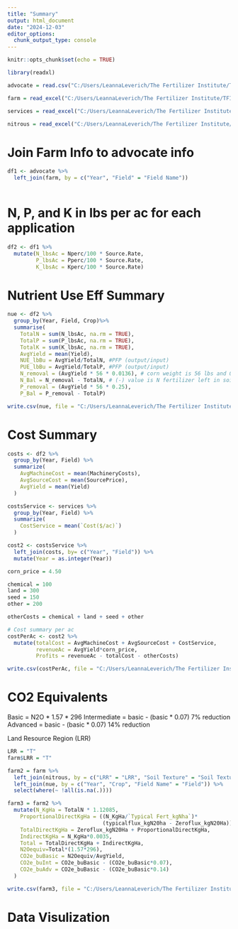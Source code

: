```yaml
---
title: "Summary"
output: html_document
date: "2024-12-03"
editor_options: 
  chunk_output_type: console
---
```


```r
knitr::opts_chunk$set(echo = TRUE)
```


```r
library(readxl)

advocate = read.csv("C:/Users/LeannaLeverich/The Fertilizer Institute/TFI - Programs/Research/4R/4R Calculator/Leanna's Calculator/DE Inputs_Costs.csv")

farm = read_excel("C:/Users/LeannaLeverich/The Fertilizer Institute/TFI - Programs/Research/4R/4R Calculator/Leanna's Calculator/DE FarmInfo.xlsx", sheet = 1)

services = read_excel("C:/Users/LeannaLeverich/The Fertilizer Institute/TFI - Programs/Research/4R/4R Calculator/Leanna's Calculator/DE FarmInfo.xlsx", sheet = 2)

nitrous = read_excel("C:/Users/LeannaLeverich/The Fertilizer Institute/TFI - Programs/Research/4R/4R Calculator/Leanna's Calculator/N2O Emission Factors.xlsx", sheet = 2)
```


# Join Farm Info to advocate info
```r
df1 <- advocate %>%
  left_join(farm, by = c("Year", "Field" = "Field Name"))
  
```

# N, P, and K in lbs per ac for each application

```r
df2 <- df1 %>%
  mutate(N_lbsAc = Nperc/100 * Source.Rate, 
         P_lbsAc = Pperc/100 * Source.Rate, 
         K_lbsAc = Kperc/100 * Source.Rate)
```

# Nutrient Use Eff Summary 

```r
nue <- df2 %>%
  group_by(Year, Field, Crop)%>% 
  summarise(
    TotalN = sum(N_lbsAc, na.rm = TRUE), 
    TotalP = sum(P_lbsAc, na.rm = TRUE),
    TotalK = sum(K_lbsAc, na.rm = TRUE), 
    AvgYield = mean(Yield), 
    NUE_lbBu = AvgYield/TotalN, #PFP (output/input)
    PUE_lbBu = AvgYield/TotalP, #PFP (output/input)
    N_removal = (AvgYield * 56 * 0.0136), # corn weight is 56 lbs and 0.0136 is the N concentration (1.36%) of grain
    N_Bal = N_removal - TotalN, # (-) value is N fertilizer left in soil 
    P_removal = (AvgYield * 56 * 0.25), 
    P_Bal = P_removal - TotalP) 

write.csv(nue, file = "C:/Users/LeannaLeverich/The Fertilizer Institute/TFI - Programs/Research/4R/4R Calculator/Leanna's Calculator/NUE Summary.csv", row.names = FALSE)
```

# Cost Summary 
```r

costs <- df2 %>%
  group_by(Year, Field) %>%
  summarize(
    AvgMachineCost = mean(MachineryCosts), 
    AvgSourceCost = mean(SourcePrice), 
    AvgYield = mean(Yield)
  )

costsService <- services %>%
  group_by(Year, Field) %>%
  summarize(
    CostService = mean(`Cost($/ac)`)
  )

cost2 <- costsService %>%
  left_join(costs, by= c("Year", "Field")) %>%
  mutate(Year = as.integer(Year))

corn_price = 4.50

chemical = 100
land = 300
seed = 150 
other = 200 

otherCosts = chemical + land + seed + other

# Cost summary per ac 
costPerAc <- cost2 %>%
  mutate(totalCost = AvgMachineCost + AvgSourceCost + CostService, 
         revenueAc = AvgYield*corn_price,
         Profits = revenueAc - totalCost - otherCosts)

write.csv(costPerAc, file = "C:/Users/LeannaLeverich/The Fertilizer Institute/TFI - Programs/Research/4R/4R Calculator/Leanna's Calculator/Cost Summary.csv", row.names = FALSE)
```

# CO2 Equivalents 

Basic = N2O * 1.57 * 296
Intermediate = basic - (basic * 0.07) 7% reduction
Advanced = basic - (basic * 0.07) 14% reduction 

Land Resource Region (LRR)

```r
LRR = "T" 
farm$LRR = "T"

farm2 = farm %>%
  left_join(nitrous, by = c("LRR" = "LRR", "Soil Texture" = "Soil Texture", "Crop" = "Crop")) %>%
  left_join(nue, by = c("Year", "Crop", "Field Name" = "Field")) %>%
  select(where(~ !all(is.na(.)))) 

farm3 = farm2 %>%
  mutate(N_KgHa = TotalN * 1.12085, 
    ProportionalDirectKgHa = ((N_KgHa/`Typical Fert_kgNha`)*
                              (typicalflux_kgN20ha - Zeroflux_kgN20Ha)), 
    TotalDirectKgHa = Zeroflux_kgN20Ha + ProportionalDirectKgHa, 
    IndirectKgHa = N_KgHa*0.0035, 
    Total = TotalDirectKgHa + IndirectKgHa, 
    N2Oequiv=Total*(1.57*296), 
    CO2e_buBasic = N2Oequiv/AvgYield,
    CO2e_buInt = CO2e_buBasic - (CO2e_buBasic*0.07),
    CO2e_buAdv = CO2e_buBasic - (CO2e_buBasic*0.14)
  )

write.csv(farm3, file = "C:/Users/LeannaLeverich/The Fertilizer Institute/TFI - Programs/Research/4R/4R Calculator/Leanna's Calculator/N2O Summary.csv", row.names = FALSE)

```

# Data Visulization 



